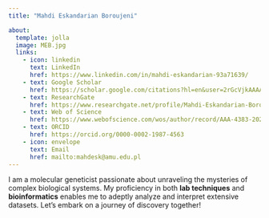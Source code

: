```yaml
---
title: "Mahdi Eskandarian Boroujeni"

about:
  template: jolla
  image: MEB.jpg
  links:
    - icon: linkedin
      text: LinkedIn
      href: https://www.linkedin.com/in/mahdi-eskandarian-93a71639/
    - text: Google Scholar
      href: https://scholar.google.com/citations?hl=en&user=2rGcVjkAAAAJ&view_op=list_works&sortby=pubdate
    - text: ResearchGate
      href: https://www.researchgate.net/profile/Mahdi-Eskandarian-Boroujeni
    - text: Web of Science
      href: https://www.webofscience.com/wos/author/record/AAA-4383-2020
    - text: ORCID
      href: https://orcid.org/0000-0002-1987-4563
    - icon: envelope
      text: Email
      href: mailto:mahdesk@amu.edu.pl
---
```


I am a molecular geneticist passionate about unraveling the mysteries of complex biological systems. My proficiency in both **lab techniques** and **bioinformatics** enables me to adeptly analyze and interpret extensive datasets. Let's embark on a journey of discovery together!
